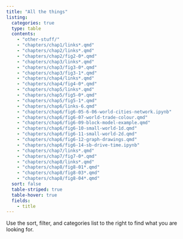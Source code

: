 ```yaml
---
title: "All the things"
listing:
  categories: true
  type: table
  contents: 
    - "other-stuff/"
    - "chapters/chap1/links*.qmd"
    - "chapters/chap2/links*.qmd"
    - "chapters/chap2/fig2-0*.qmd"
    - "chapters/chap3/links*.qmd"
    - "chapters/chap3/fig3-0*.qmd"
    - "chapters/chap3/fig3-1*.qmd"
    - "chapters/chap4/links*.qmd"
    - "chapters/chap4/fig4-0*.qmd"
    - "chapters/chap5/links*.qmd"
    - "chapters/chap5/fig5-0*.qmd"
    - "chapters/chap5/fig5-1*.qmd"
    - "chapters/chap6/links-6.qmd"
    - "chapters/chap6/fig6-05-6-06-world-cities-network.ipynb"
    - "chapters/chap6/fig6-07-world-trade-colour.qmd"
    - "chapters/chap6/fig6-09-block-model-example.qmd"
    - "chapters/chap6/fig6-10-small-world-1d.qmd"
    - "chapters/chap6/fig6-11-small-world-2d.qmd"
    - "chapters/chap6/fig6-12-graph-drawings.qmd"
    - "chapters/chap6/fig6-14-sb-drive-time.ipynb"
    - "chapters/chap7/links*.qmd"
    - "chapters/chap7/fig7-0*.qmd"
    - "chapters/chap8/links*.qmd"
    - "chapters/chap8/fig8-01*.qmd"
    - "chapters/chap8/fig8-03*.qmd"
    - "chapters/chap8/fig8-04*.qmd"
  sort: false
  table-striped: true
  table-hover: true
  fields: 
    - title
---
```


Use the sort, filter, and categories list to the right to find what you are looking for.